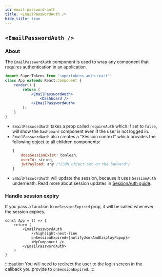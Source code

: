 ```yaml
---
id: email-password-auth
title: <EmailPasswordAuth />
hide_title: true
---
```


## `<EmailPasswordAuth />`

### About

The `EmailPasswordAuth` component is used to wrap any component that requires authentication in an application.

```jsx
import SuperTokens from "supertokens-auth-react";
class App extends React.Component {
    render() {
        return (
            <EmailPasswordAuth>
                <Dashboard />
            </EmailPasswordAuth>
        );
    }
}
```
- `EmailPasswordAuth` takes a prop called `requireAuth` which if set to `false`, will show the `Dashboard` component even if the user is not logged in.
- `EmailPasswordAuth` also creates a "Session context" which provides the following object to all children components:
   ```jsx
   {
       doesSessionExist: boolean,
       userId: string,
       jwtPayload: any /*JSON object set on the backend*/
   }
   ```
- `EmailPasswordAuth` will update the session, because it uses `SessionAuth` underneath. Read more about session updates in [SessionAuth guide](../session/session-auth).

### Handle session expiry
If you pass a function to `onSessionExpired` prop, it will be called whenever the session expires.

```tsx
const App = () => {
    return (
        <EmailPasswordAuth
            //highlight-next-line
            onSessionExpired={notifyUserAndDisplayPopup}>
            <MyComponent />
        </EmailPasswordAuth>
    )
}
```

:::caution
You will need to redirect the user to the login screen in the callback you provide to `onSessionExpired`.
:::
